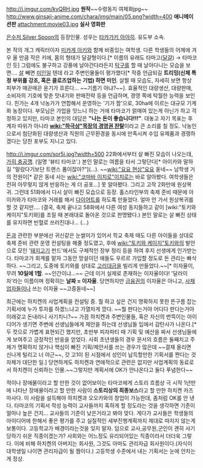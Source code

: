 http://i.imgur.com/kyQRH.jpg
'''원작'''~~수령동지 여체화jpg~~
http://www.ginsaji-anime.com/chara/img/main/05.png?width=400
'''애니메이션판'''
attachment:movie03.jpg
'''실사 영화판'''

[[은수저 Silver Spoon]]의 등장인물. 성우는 [[타카가키 아야히]]. 유도부 소속.

본 작의 개그 캐릭터이자 [[미카게 아키]]와 함께 비중있는 여학생. 다른 학생들의 어께에 겨우 올 만큼 작은 키에, 몸의 형태가 달걀형이다.[* 이름의 유래도 타마고([[달걀]]) → 타마코인 듯] 그럼에도 불구하고 강풍에 날아간다라든지 [[탁구]]를 할 때 날아다니는 모습을 보면…. [[살]] 빼면 [[미인]]일 텐데 라고 주변인물들이 평가했다[* 작중 언급되길 '''트리밍(신체 특정 부위를 강조, 혹은 클로즈업하는 기법) 하면 미인'''. 살찔 때 모습도, 자세히 보면 항상 피부가 매끈매끈 윤기가 흐른다... ~~기름기 아냐?~~]. 효율적인 대량생산, 대량판매, 소비자의 기호에 맞춘 맛내기와 판매전략 등을 언급하며, 경영 쪽에 탁월한 능력을 보인다. 친가는 4개 낙농가가 연합해서 운영하는 '기가 팜'으로, 30ha에 이르는 대규모 기계화 농장이다. 부모님은 가업을 잇느니 하는 거에 타마코가 얽매여 있는게 아닌가 하고 걱정하고 있지만, 타마코 본인의 대답은 '''"나는 돈이 좋습니다!!!"'''. 대놓고 자기 목표는 후계자 따위가 아니라 '''[[wiki:"하극상"목장의 경영권 찬탈]]'''이라고 큰 소리를 칠 정도. 낙농인으로서 첨단화된 대량생산과 직원의 근무환경을 동시에 만족시켜 수입 유제품과 경쟁하겠다는 당찬 포부도 지니고 있다. 

http://i.imgur.com/sor5i.jpg?width=500
22화에서부터 살 빠진 모습이 나오는데, [[긁지 않은 복권|가히 충공깽]]. (일명 '뷰티 타마코'.) 본인 말로는 여름을 타서 그렇단다[* 아이카와 말하길 "말랐다기보단 트랜스 폼이잖아?"](…). ~~[[wiki:"요요 현상"요요]] 돋네~~ 남학생 거의 전원이[* 같은 동네 사는 [[wiki:"코마바 이치로"이치로]]는 바로 알아봤다. 여학생들은 전혀 아무렇지 않게 반응하는 게 더 공포...] 못 알아봤다. 그리고 고작 2화만에 원상복귀.  그런데 51화에서 다시 살이 빠진 모습으로 등장. 홀스타인부의 축제 준비 때문에 아이카와가 타마코와 거래를 해서 [[다이어트]]를 하도록 만들었다. 얼마 안 가서 원상복귀를 할 것 같지만…. (결국, 축제 끝나고 58화에서 다른 여성 동지들하고 같이 [wiki:"토키와 케이지"토키와]를 조질 때 본래대로 돌아온 것으로 판명됐다.) 본인 말로는 살 빠진 상태를 유지하면 빈혈로 쓰러진대나... (...)

[[돈]]과 관련한 부분에선 귀신같은 눈썰미가 있어서 학교 축제 때도 다른 아이들을 상대로 축제 준비 관련 운영 컨설팅을 해줄 정도였고, 후에 [[wiki:"토키와 케이지"토키와]]의 발안으로 모인 '[[돼지고기]] 펀드'에서도 구체적인 장부 정리 등을 하여 후지 선생에게 인가받는다. 타마코가 회계를 맡자 그동안 망설이던 애들도 우르르 가입할 정도로 돈 관리는 빠삭하다. ~~그리고, 도중에 토키와를 상대로 [[고리대금]]을 빌리게 만들었다.~~[* 이자율이, 무려 '''10일에 1할'''. ~~인간이냐...~~ 근데 이거 실제로 존재하는 이자율이다! '달러이자'라는 이름이며 정확히는 '''날짜 = 이자율'''. 당연하지만 [[금융|금융권]]의 이자율은 아니고, [[사채업자]]들이나 쓰는 이자율 ~~고증돋네~~]

최근에는 하치켄의 사업계획을 컨설팅 중. 뭘 하고 싶은 건지 명확하지 못한 뜬구름 잡는 기획서에 누가 투자를 하겠느냐고 가열차게 깠다. ~~뭘 판다는거야 어디다 판다는거야 이래갖고 돈내라니 사기치니?~~ 가끔 하치켄과 주변인물들, 혹은 자신의 번뜩이는 아이디어가 생기면 주변에 선생님들에게 제안을 하는데 선생님들 입에서 감탄사가 나온다.[* 두 컷으로 가볍게 표현되긴 했지만, 초반부 피자파티 때 기획 및 예산을 짜서 선생님들에게 보여주고 긍정적인 반응을 얻었다. 사회 초년생들의 경우 문서의 흐름은 둘째치고 주제가 명확하지 않거나 핵심이 빠진 기획/제안서를 쓰는 경우가 많은데 ~~결재 올리면 신나게 털리고 너 야근~~, 갓 고1이 된 시점에서 성인이 납득할만한 기획서를 짠다는 것 자체가 대단한 일.] 당연하게도 하치켄과 연애적으로 관련은 없지만 사업계획의 동료로서 하치켄이 신뢰하는 인물.~~그렇지만 계획서에 OK가 안나온다고 둘다 푸념한다~~

적이나 장애물이라고 할 만한 것이 없어보이는 타마코에게 스토리 흐름상 극 시작 1년만에 나타난 장애물이라고 할 만한 사람이 '''스토리상의 최종보스'''라고 할 만한 하치켄 카즈마사다. 이 사람을 설득해야 하치켄과 오오카와의 창업이 가능한데, 좀처럼 OK를 안 낸다. 타마코의 기획서 작성 능력이 교사들까지 혹하게 할 정도라는 것을 생각하면 기준이 얼마나 높은 건지... 교사들의 기준이 낮은거라고 봐야 맞다. 게다가 교사들은 학생들의 아이디어에 한해서 좋은 평가를 주고 실질적인 세부진행계획까지 제대로 따지지 않는게 보통이다. 고등학교가 배경이라는것을 잊지 말자. 덤으로 교사,공무원,군인이 괜히 사기당하기 쉬운 직종이겠는가? 사회와는 어느정도 유리되어있는 직종이라서 더더욱 그렇다. 이에 비해 하치켄의 아버지는 회사원, 그것도 아마도 관리자급 회사원이다.(자식이 대학생일 나이면 관리자급이 될 짬이다.) 고등학생 수준에서 내는 기획서는 눈에 안차는게 정상.
